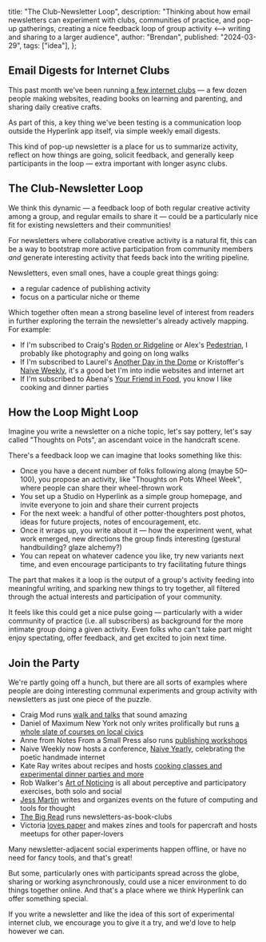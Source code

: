  title: "The Club-Newsletter Loop",
  description:
    "Thinking about how email newsletters can experiment with clubs, communities of practice, and pop-up gatherings, creating a nice feedback loop of group activity <--> writing and sharing to a larger audience",
  author: "Brendan",
  published: "2024-03-29",
  tags: ["idea"],
};

## Email Digests for Internet Clubs

This past month we've been running [a few internet clubs](https://notes.hyperlink.academy/note/internet-clubs) — a few dozen people making websites, reading books on learning and parenting, and sharing daily creative crafts.

As part of this, a key thing we've been testing is a communication loop outside the Hyperlink app itself, via simple weekly email digests.

This kind of pop-up newsletter is a place for us to summarize activity, reflect on how things are going, solicit feedback, and generally keep participants in the loop — extra important with longer async clubs.

## The Club-Newsletter Loop

We think this dynamic — a feedback loop of both regular creative activity among a group, and regular emails to share it — could be a particularly nice fit for existing newsletters and their communities!

For newsletters where collaborative creative activity is a natural fit, this can be a way to bootstrap more active participation from community members _and_ generate interesting activity that feeds back into the writing pipeline.

Newsletters, even small ones, have a couple great things going:

- a regular cadence of publishing activity
- focus on a particular niche or theme

Which together often mean a strong baseline level of interest from readers in further exploring the terrain the newsletter's already actively mapping. For example:

- If I'm subscribed to Craig's [Roden or Ridgeline](https://craigmod.com/newsletters/) or Alex's [Pedestrian](https://pedestrian.substack.com/), I probably like photography and going on long walks
- If I'm subscribed to Laurel's [Another Day in the Dome](https://anotherdayinthedome.substack.com/) or Kristoffer's [Naive Weekly](https://www.naiveweekly.com/), it's a good bet I'm into indie websites and internet art
- If I'm subscribed to Abena's [Your Friend in Food](https://yourfriendinfood.substack.com/), you know I like cooking and dinner parties

## How the Loop Might Loop

Imagine you write a newsletter on a niche topic, let's say pottery, let's say called "Thoughts on Pots", an ascendant voice in the handcraft scene.

There's a feedback loop we can imagine that looks something like this:

- Once you have a decent number of folks following along (maybe 50–100), you propose an activity, like "Thoughts on Pots Wheel Week", where people can share their wheel-thrown work
- You set up a Studio on Hyperlink as a simple group homepage, and invite everyone to join and share their current projects
- For the next week: a handful of other potter-thoughters post photos, ideas for future projects, notes of encouragement, etc.
- Once it wraps up, you write about it — how the experiment went, what work emerged, new directions the group finds interesting (gestural handbuilding? glaze alchemy?)
- You can repeat on whatever cadence you like, try new variants next time, and even encourage participants to try facilitating future things

The part that makes it a loop is the output of a group's activity feeding into meaningful writing, and sparking new things to try together, all filtered through the actual interests and participation of your community.

It feels like this could get a nice pulse going — particularly with a wider community of practice (i.e. all subscribers) as background for the more intimate group doing a given activity. Even folks who can't take part might enjoy spectating, offer feedback, and get excited to join next time.

## Join the Party

We're partly going off a hunch, but there are all sorts of examples where people are doing interesting communal experiments and group activity with newsletters as just one piece of the puzzle.

- Craig Mod runs [walk and talks](https://craigmod.com/ridgeline/176/) that sound amazing
- Daniel of Maximum New York not only writes prolifically but runs [a whole slate of courses on local civics](https://www.maximumnewyork.com/p/school)
- Anne from Notes From a Small Press also runs [publishing workshops](https://thinkingwriter.org/about/)
- Naive Weekly now hosts a conference, [Naive Yearly](https://naiveyearly.com/), celebrating the poetic handmade internet
- Kate Ray writes about recipes and hosts [cooking classes and experimental dinner parties and more](https://kateray.net/work-with-me)
- Rob Walker's [Art of Noticing](https://robwalker.substack.com/about) is all about perceptive and participatory exercises, both solo and social
- [Jess Martin](https://jessmart.in/) writes and organizes events on the future of computing and tools for thought
- [The Big Read](https://thebigread.substack.com/) runs newsletters-as-book-clubs
- Victoria [loves paper](https://vrklovespaper.substack.com/) and makes zines and tools for papercraft and hosts meetups for other paper-lovers

Many newsletter-adjacent social experiments happen offline, or have no need for fancy tools, and that's great!

But some, particularly ones with participants spread across the globe, sharing or working asynchronously, could use a nicer environment to do things together online. And that's a place where we think Hyperlink can offer something special.

If you write a newsletter and like the idea of this sort of experimental internet club, we encourage you to give it a try, and we'd love to help however we can.
